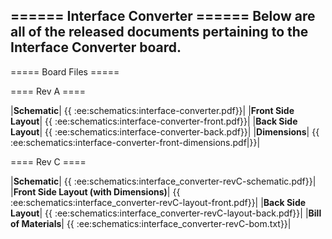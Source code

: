 ====== Interface Converter ======
Below are all of the released documents pertaining to the Interface Converter board.
----
===== Board Files =====

==== Rev A ====

|**Schematic**| \{\{ :ee:schematics:interface-converter.pdf\}\}|
|**Front Side Layout**| \{\{ :ee:schematics:interface-converter-front.pdf\}\}|
|**Back Side Layout**| \{\{ :ee:schematics:interface-converter-back.pdf\}\}|
|**Dimensions**| \{\{ :ee:schematics:interface-converter-front-dimensions.pdf|\}\}|

==== Rev C ====

|**Schematic**| \{\{ :ee:schematics:interface_converter-revC-schematic.pdf\}\}|
|**Front Side Layout (with Dimensions)**| \{\{ :ee:schematics:interface_converter-revC-layout-front.pdf\}\}|
|**Back Side Layout**| \{\{ :ee:schematics:interface_converter-revC-layout-back.pdf\}\}|
|**Bill of Materials**| \{\{ :ee:schematics:interface_converter-revC-bom.txt\}\}|